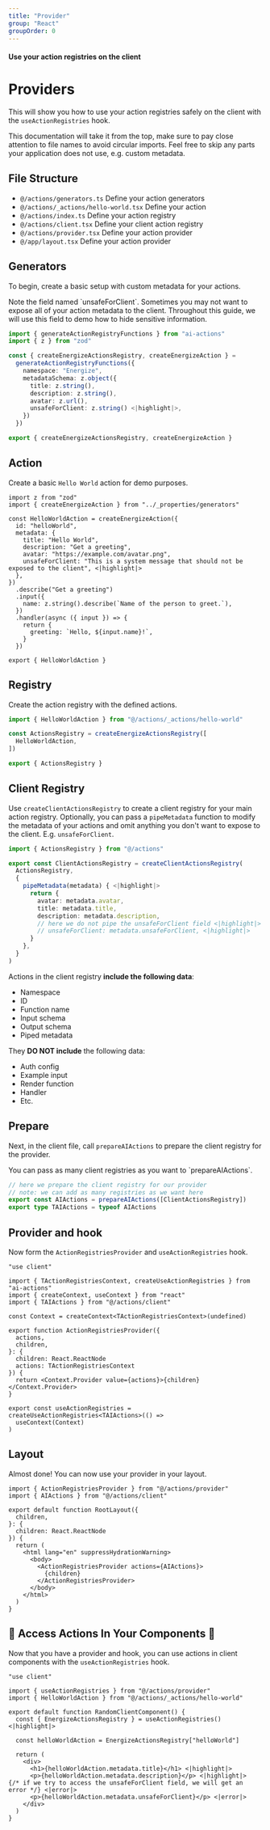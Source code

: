 ```yaml
---
title: "Provider"
group: "React"
groupOrder: 0
---
```


#### Use your action registries on the client

# Providers

This will show you how to use your action registries safely on the client with the `useActionRegistries` hook.

<Info>
This documentation will take it from the top, make sure to pay close attention to file names to avoid circular imports.
Feel free to skip any parts your application does not use, e.g. custom metadata.
</Info>

## File Structure

- `@/actions/generators.ts` Define your action generators
- `@/actions/_actions/hello-world.tsx` Define your action
- `@/actions/index.ts` Define your action registry
- `@/actions/client.tsx` Define your client action registry
- `@/actions/provider.tsx` Define your action provider
- `@/app/layout.tsx` Define your action provider

## Generators

To begin, create a basic setup with custom metadata for your actions. 

<Note>
Note the field named `unsafeForClient`. Sometimes you may not want to expose all of your action metadata to the client. Throughout this guide, we will use this field to demo how to hide sensitive information.
</Note>

```typescript:@/actions/generators.ts
import { generateActionRegistryFunctions } from "ai-actions"
import { z } from "zod"

const { createEnergizeActionsRegistry, createEnergizeAction } =
  generateActionRegistryFunctions({
    namespace: "Energize",
    metadataSchema: z.object({
      title: z.string(),
      description: z.string(),
      avatar: z.url(),
      unsafeForClient: z.string() <|highlight|>,
    })
  })

export { createEnergizeActionsRegistry, createEnergizeAction }
```

## Action

Create a basic `Hello World` action for demo purposes.

```typescript:@/actions/_actions/hello-world.tsx
import z from "zod"
import { createEnergizeAction } from "../_properties/generators"

const HelloWorldAction = createEnergizeAction({
  id: "helloWorld",
  metadata: {
    title: "Hello World",
    description: "Get a greeting",
    avatar: "https://example.com/avatar.png",
    unsafeForClient: "This is a system message that should not be exposed to the client", <|highlight|>
  },
})
  .describe("Get a greeting")
  .input({
    name: z.string().describe(`Name of the person to greet.`),
  })
  .handler(async ({ input }) => {
    return {
      greeting: `Hello, ${input.name}!`,
    }
  })

export { HelloWorldAction }
```

## Registry

Create the action registry with the defined actions.

```typescript:@/actions/index.ts
import { HelloWorldAction } from "@/actions/_actions/hello-world"

const ActionsRegistry = createEnergizeActionsRegistry([
  HelloWorldAction,
])

export { ActionsRegistry }
```

## Client Registry

Use `createClientActionsRegistry` to create a client registry for your main action registry.
Optionally, you can pass a `pipeMetadata` function to modify the metadata of your actions and omit anything you don't want to expose to the client. E.g. `unsafeForClient`.

```typescript:@/actions/client.ts
import { ActionsRegistry } from "@/actions"

export const ClientActionsRegistry = createClientActionsRegistry(
  ActionsRegistry,
  {
    pipeMetadata(metadata) { <|highlight|>
      return {
        avatar: metadata.avatar,
        title: metadata.title,
        description: metadata.description,
        // here we do not pipe the unsafeForClient field <|highlight|>
        // unsafeForClient: metadata.unsafeForClient, <|highlight|>
      }
    },
  }
)
```

Actions in the client registry **include the following data**:

- Namespace
- ID
- Function name
- Input schema
- Output schema
- Piped metadata

They **DO NOT include** the following data:

- Auth config
- Example input
- Render function
- Handler
- Etc.

## Prepare

Next, in the client file, call `prepareAIActions` to prepare the client registry for the provider. 

<Note>
You can pass as many client registries as you want to `prepareAIActions`.
</Note>

```typescript:@/actions/client.ts
// here we prepare the client registry for our provider
// note: we can add as many registries as we want here
export const AIActions = prepareAIActions([ClientActionsRegistry])
export type TAIActions = typeof AIActions
```

## Provider and hook

Now form the `ActionRegistriesProvider` and `useActionRegistries` hook.

```typescript:@/actions/provider.tsx
"use client"

import { TActionRegistriesContext, createUseActionRegistries } from "ai-actions"
import { createContext, useContext } from "react"
import { TAIActions } from "@/actions/client"

const Context = createContext<TActionRegistriesContext>(undefined)

export function ActionRegistriesProvider({
  actions,
  children,
}: {
  children: React.ReactNode
  actions: TActionRegistriesContext
}) {
  return <Context.Provider value={actions}>{children}</Context.Provider>
}

export const useActionRegistries = createUseActionRegistries<TAIActions>(() =>
  useContext(Context)
)
```

## Layout

Almost done! You can now use your provider in your layout.

```typescript:@/app/layout.tsx
import { ActionRegistriesProvider } from "@/actions/provider"
import { AIActions } from "@/actions/client"

export default function RootLayout({
  children,
}: {
  children: React.ReactNode
}) {
  return (
    <html lang="en" suppressHydrationWarning>
      <body>
        <ActionRegistriesProvider actions={AIActions}>
          {children}
        </ActionRegistriesProvider>
      </body>
    </html>
  )
}
```

## 🎊 Access Actions In Your Components 🎊

Now that you have a provider and hook, you can use actions in client components with the `useActionRegistries` hook.

```typescript:@/random-client-component.tsx
"use client"

import { useActionRegistries } from "@/actions/provider"
import { HelloWorldAction } from "@/actions/_actions/hello-world"

export default function RandomClientComponent() {
  const { EnergizeActionsRegistry } = useActionRegistries() <|highlight|>

  const helloWorldAction = EnergizeActionsRegistry["helloWorld"]

  return (
    <div>
      <h1>{helloWorldAction.metadata.title}</h1> <|highlight|>
      <p>{helloWorldAction.metadata.description}</p> <|highlight|>
{/* if we try to access the unsafeForClient field, we will get an error */} <|error|>
      <p>{helloWorldAction.metadata.unsafeForClient}</p> <|error|>
    </div>
  )
}